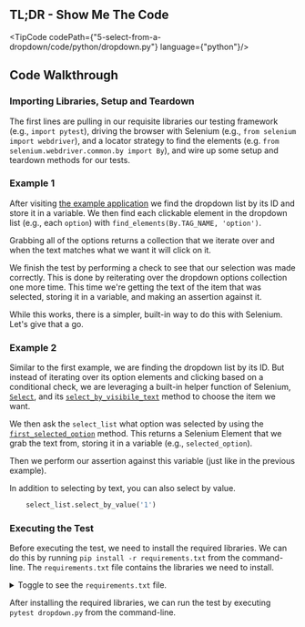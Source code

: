 
## TL;DR - Show Me The Code

<TipCode codePath={"5-select-from-a-dropdown/code/python/dropdown.py"} language={"python"}/>

## Code Walkthrough

### Importing Libraries, Setup and Teardown

The first lines are pulling in our requisite libraries our testing framework (e.g., `import pytest`),
driving the browser with Selenium (e.g., `from selenium import webdriver`), and a locator strategy to
find the elements (e.g. `from selenium.webdriver.common.by import By`), and wire up some setup and
teardown methods for our tests.

### Example 1

After visiting [the example application](http://the-internet.herokuapp.com/dropdown) we find the dropdown list by its ID and store it in a variable. We
then find each clickable element in the dropdown list (e.g., each `option`) with `find_elements(By.TAG_NAME, 'option')`.

Grabbing all of the options returns a collection that we iterate over and when the text matches what we want it
will click on it.

We finish the test by performing a check to see that our selection was made correctly. This is done by reiterating
over the dropdown options collection one more time. This time we're getting the text of the item that was
selected, storing it in a variable, and making an assertion against it.

While this works, there is a simpler, built-in way to do this with Selenium. Let's give that a go.

### Example 2

Similar to the first example, we are finding the dropdown list by its ID. But instead of iterating over its option
elements and clicking based on a conditional check, we are leveraging a built-in helper function of Selenium,
[`Select`](http://seleniumhq.github.io/selenium/docs/api/py/webdriver_support/selenium.webdriver.support.select.html#module-selenium.webdriver.support.select), and its [`select_by_visibile_text`](http://seleniumhq.github.io/selenium/docs/api/py/webdriver_support/selenium.webdriver.support.select.html#selenium.webdriver.support.select.Select.select_by_visible_text) method to choose the item we want.

We then ask the `select_list` what option was selected by using the [`first_selected_option`](http://seleniumhq.github.io/selenium/docs/api/py/webdriver_support/selenium.webdriver.support.select.html#selenium.webdriver.support.select.Select.first_selected_option) method. This
returns a Selenium Element that we grab the text from, storing it in a variable (e.g., `selected_option`).

Then we perform our assertion against this variable (just like in the previous example).

In addition to selecting by text, you can also select by value.

```python
    select_list.select_by_value('1')
```

### Executing the Test

Before executing the test, we need to install the required libraries. We can do this by running
`pip install -r requirements.txt` from the command-line. The `requirements.txt` file contains the libraries we
need to install.

<details>
    <summary>Toggle to see the <code>requirements.txt</code> file.</summary>
    <div>
        <TipCode codePath={"5-select-from-a-dropdown/code/python/requirements.txt"} language={"txt"}/>
    </div>
</details>

After installing the required libraries, we can run the test by executing `pytest dropdown.py` from the command-line.